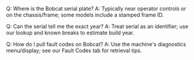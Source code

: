 Q: Where is the Bobcat serial plate?
A: Typically near operator controls or on the chassis/frame; some models include a stamped frame ID.

Q: Can the serial tell me the exact year?
A: Treat serial as an identifier; use our lookup and known breaks to estimate build year.

Q: How do I pull fault codes on Bobcat?
A: Use the machine's diagnostics menu/display; see our Fault Codes tab for retrieval tips.

